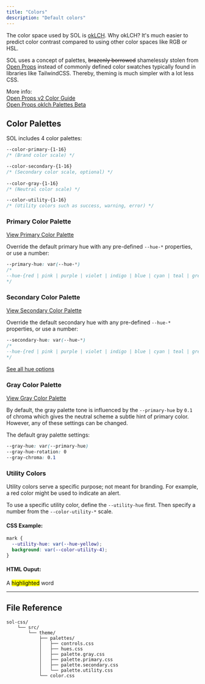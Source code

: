 ```yaml
---
title: "Colors"
description: "Default colors"
---
```


The color space used by SOL is [okLCH](https://developer.mozilla.org/en-US/docs/Web/CSS/color_value/oklch). Why okLCH? It's much easier to predict color contrast compared to using other color spaces like RGB or HSL. 

SOL uses a concept of palettes, ~~brazenly borrowed~~ shamelessly stolen from [Open Props](https://open-props.style/) instead of commonly defined color swatches typically found in libraries like TailwindCSS. Thereby, theming is much simpler with a lot less CSS.

More info:  
[Open Props v2 Color Guide](https://opv2-beta.netlify.app/color/)  
[Open Props oklch Palettes Beta](https://nerdy.dev/open-props-oklch-palettes-beta)


## Color Palettes

SOL includes 4 color palettes: 

```css
--color-primary-{1-16}  
/* (Brand color scale) */ 

--color-secondary-{1-16}  
/* (Secondary color scale, optional) */ 
  
--color-gray-{1-16}  
/* (Neutral color scale) */

--color-utility-{1-16}  
/* (Utility colors such as success, warning, error) */  
```

### Primary Color Palette

[View Primary Color Palette](#color-palette-primary)

Override the default primary hue with any pre-defined `--hue-*` properties, or use a number: 

```css
--primary-hue: var(--hue-*)
/* 
--hue-{red | pink | purple | violet | indigo | blue | cyan | teal | green | lime | yellow | orange} 
*/
```

### Secondary Color Palette

[View Secondary Color Palette](#color-palette-secondary)

Override the default secondary hue with any pre-defined `--hue-*` properties, or use a number: 

```css
--secondary-hue: var(--hue-*) 
/* 
--hue-{red | pink | purple | violet | indigo | blue | cyan | teal | green | lime | yellow | orange} 
*/
```

[See all hue options](#hue-options)

### Gray Color Palette

[View Gray Color Palette](#color-palette-gray)

By default, the gray palette tone is influenced by the `--primary-hue` by `0.1` of chroma which gives the neutral scheme a subtle hint of primary color. However, any of these settings can be changed.

The default gray palette settings: 

```css
--gray-hue: var(--primary-hue)
--gray-hue-rotation: 0
--gray-chroma: 0.1
```

### Utility Colors 

Utility colors serve a specific purpose; not meant for branding. For example, a red color might be used to indicate an alert. 

To use a specific utility color, define the `--utility-hue` first. Then specify a number from the `--color-utility-*` scale.

#### CSS Example: 

```css
mark {
  --utility-hue: var(--hue-yellow);
  background: var(--color-utility-4);
}
```

#### HTML Ouput: 

A <mark>highlighted</mark> word

---

<ColorPalette />

## File Reference

```
sol-css/
    └── src/
        └── theme/
            ├── palettes/
            │   ├── controls.css
            │   ├── hues.css
            │   ├── palette.gray.css
            │   ├── palette.primary.css
            │   ├── palette.secondary.css
            │   └── palette.utility.css
            └── color.css
```